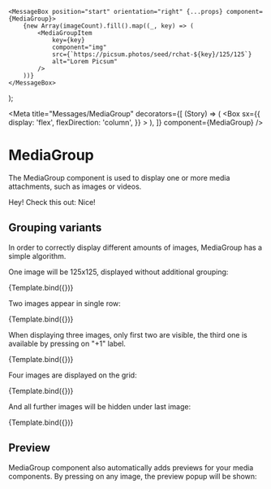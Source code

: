 
	<MessageBox position="start" orientation="right" {...props} component={MediaGroup}>
		{new Array(imageCount).fill().map((_, key) => (
			<MediaGroupItem
				key={key}
				component="img"
				src={`https://picsum.photos/seed/rchat-${key}/125/125`}
				alt="Lorem Picsum"
			/>
		))}
	</MessageBox>
);

<Meta
	title="Messages/MediaGroup"
	decorators={[
		(Story) => (
			<Box
				sx={{
					display: 'flex',
					flexDirection: 'column',
				}}
			>
				<Story />
			</Box>
		),
	]}
	component={MediaGroup}
/>

# MediaGroup

The MediaGroup component is used to display one or more media attachments, such as images or videos.

<Canvas>
	<Story name="Overview">
		<MessageBox author={{ username: 'Hello World' }} position="start" orientation="left" component={MessageText}>
			Hey! Check this out:
		</MessageBox>
		<MessageBox author={{ username: 'Hello World' }} position="end" orientation="left" component={MediaGroup}>
			<MediaGroupItem component="img" src="https://picsum.photos/200/300" alt="Lorem Picsum" />
			<MediaGroupItem component="img" src="https://picsum.photos/100/100" alt="Lorem Picsum" />
			<MediaGroupItem component="img" src="https://picsum.photos/1000/1000" alt="Lorem Picsum" />
			<MediaGroupItem component="video">
				<source src="//samplelib.com/lib/preview/mp4/sample-5s.mp4" type="video/mp4" />
			</MediaGroupItem>
			<MediaGroupItem component="img" src="https://picsum.photos/1000/1000" alt="Lorem Picsum" />
		</MessageBox>
		<MessageBox position="start" orientation="right" color="primary" component={MessageText}>
			Nice!
		</MessageBox>
	</Story>
</Canvas>

## Grouping variants

In order to correctly display different amounts of images, MediaGroup has a simple algorithm.

One image will be 125x125, displayed without additional grouping:

<Canvas>
	<Story
		args={{
			imageCount: 1,
		}}
		name="One image"
	>
		{Template.bind({})}
	</Story>
</Canvas>

Two images appear in single row:

<Canvas>
	<Story
		args={{
			imageCount: 2,
		}}
		name="Two images"
	>
		{Template.bind({})}
	</Story>
</Canvas>

When displaying three images, only first two are visible, the third one is available by pressing on "+1" label.

<Canvas>
	<Story
		args={{
			imageCount: 3,
		}}
		name="Three images"
	>
		{Template.bind({})}
	</Story>
</Canvas>

Four images are displayed on the grid:

<Canvas>
	<Story
		args={{
			imageCount: 4,
		}}
		name="Four images"
	>
		{Template.bind({})}
	</Story>
</Canvas>

And all further images will be hidden under last image:

<Canvas>
	<Story
		args={{
			imageCount: 6,
		}}
		name="4+ images"
	>
		{Template.bind({})}
	</Story>
</Canvas>

## Preview

MediaGroup component also automatically adds previews for your media components. By pressing on any image, the preview popup will be shown:

<Canvas>
	<Story name="Large image preview">
		<MessageBox position="start" orientation="right" component={MediaGroup}>
			<MediaGroupItem component="img" src={`https://picsum.photos/1000/1000`} alt="Lorem Picsum" />
		</MessageBox>
	</Story>
</Canvas>
